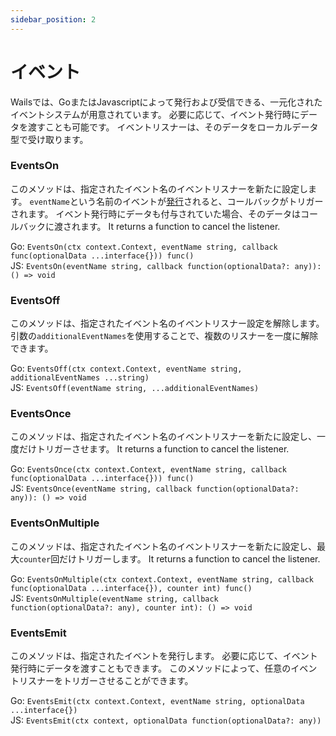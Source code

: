 ```yaml
---
sidebar_position: 2
---
```


# イベント

Wailsでは、GoまたはJavascriptによって発行および受信できる、一元化されたイベントシステムが用意されています。 必要に応じて、イベント発行時にデータを渡すことも可能です。 イベントリスナーは、そのデータをローカルデータ型で受け取ります。

### EventsOn

このメソッドは、指定されたイベント名のイベントリスナーを新たに設定します。 `eventName`という名前のイベントが[発行](#EventsEmit)されると、コールバックがトリガーされます。 イベント発行時にデータも付与されていた場合、そのデータはコールバックに渡されます。 It returns a function to cancel the listener.

Go: `EventsOn(ctx context.Context, eventName string, callback func(optionalData ...interface{})) func()`<br/> JS: `EventsOn(eventName string, callback function(optionalData?: any)): () => void`

### EventsOff

このメソッドは、指定されたイベント名のイベントリスナー設定を解除します。引数の`additionalEventNames`を使用することで、複数のリスナーを一度に解除できます。

Go: `EventsOff(ctx context.Context, eventName string, additionalEventNames ...string)`<br/> JS: `EventsOff(eventName string, ...additionalEventNames)`

### EventsOnce

このメソッドは、指定されたイベント名のイベントリスナーを新たに設定し、一度だけトリガーさせます。 It returns a function to cancel the listener.

Go: `EventsOnce(ctx context.Context, eventName string, callback func(optionalData ...interface{})) func()`<br/> JS: `EventsOnce(eventName string, callback function(optionalData?: any)): () => void`

### EventsOnMultiple

このメソッドは、指定されたイベント名のイベントリスナーを新たに設定し、最大`counter`回だけトリガーします。 It returns a function to cancel the listener.

Go: `EventsOnMultiple(ctx context.Context, eventName string, callback func(optionalData ...interface{}), counter int) func()`<br/> JS: `EventsOnMultiple(eventName string, callback function(optionalData?: any), counter int): () => void`

### EventsEmit

このメソッドは、指定されたイベントを発行します。 必要に応じて、イベント発行時にデータを渡すこともできます。 このメソッドによって、任意のイベントリスナーをトリガーさせることができます。

Go: `EventsEmit(ctx context.Context, eventName string, optionalData ...interface{})`<br/> JS: `EventsEmit(ctx context, optionalData function(optionalData?: any))`
